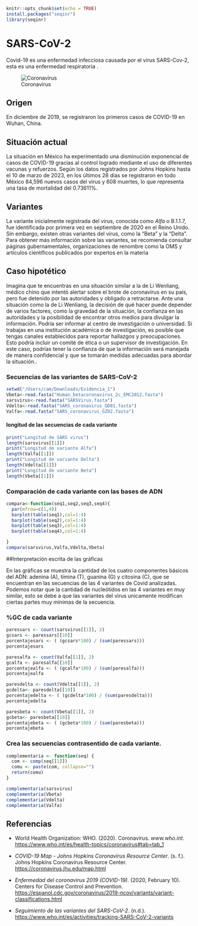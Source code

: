
```r
knitr::opts_chunk$set(echo = TRUE)
install.packages("seqinr")
library(seqinr)
```

# SARS-CoV-2

Covid-19 es una enfermedad infecciosa causada por el virus SARS-Cov-2, esta es una enfermedad respiratoria .

![Coronavirus](Coronavirus.png)

## Origen

En diciembre de 2019, se registraron los primeros casos de COVID-19 en Wuhan, China.

## Situación actual

La situación en México ha experimentado una disminución exponencial de casos de COVID-19 gracias al control logrado mediante el uso de diferentes vacunas y refuerzos. Según los datos registrados por Johns Hopkins hasta el 10 de marzo de 2023, en los últimos 28 días se registraron en todo México 84,596 nuevos casos del virus y 608 muertes, lo que representa una tasa de mortalidad del 0.73611%.

## Variantes

La variante inicialmente registrada del virus, conocida como *Alfa* o B.1.1.7, fue identificada por primera vez en septiembre de 2020 en el Reino Unido. Sin embargo, existen otras variantes del virus, como la "Beta" y la "Delta". Para obtener más información sobre las variantes, se recomienda consultar páginas gubernamentales, organizaciones de renombre como la OMS y artículos científicos publicados por expertos en la materia

## Caso hipotético

Imagina que te encuentras en una situación similar a la de Li Wenliang, médico chino que intentó alertar sobre el brote de coronavirus en su país, pero fue detenido por las autoridades y obligado a retractarse. Ante una situación como la de Li Wenliang, la decisión de qué hacer puede depender de varios factores, como la gravedad de la situación, la confianza en las autoridades y la posibilidad de encontrar otros medios para divulgar la información. Podría ser informar al centro de investigación o universidad. Si trabajas en una institución académica o de investigación, es posible que tengas canales establecidos para reportar hallazgos y preocupaciones. Esto podría incluir un comité de ética o un supervisor de investigación. En este caso, podrías tener la confianza de que la información será manejada de manera confidencial y que se tomarán medidas adecuadas para abordar la situación..

### Secuencias de las variantes de SARS-CoV-2

```r
setwd("/Users/cam/Downloads/Evidencia_1")
Vbeta<-read.fasta("Human_betacoronavirus_2c_EMC2012.fasta")
sarsvirus<-read.fasta("SARSVirus.fasta")
Vdelta<-read.fasta("SARS_coronavirus_GD01.fasta")
Valfa<-read.fasta("SARS_coronavirus_GZ02.fasta")

```

#### longitud de las secuencias de cada variante

```r
print("Longitud de SARS virus")
length(sarsvirus[[1]])
print("Longitud de variante Alfa")
length(Valfa[[1]])
print("Longitud de variante Delta")
length(Vdelta[[1]])
print("Longitud de variante Beta")
length(Vbeta[[1]])
```

### Comparación de cada variante con las bases de ADN

```r
compara<-function(seq1,seq2,seq3,seq4){
  par(mfrow=c(1,4))
  barplot(table(seq1),col=1:4)
  barplot(table(seq2),col=1:4)
  barplot(table(seq3),col=1:4)
  barplot(table(seq4),col=1:4)

}
compara(sarsvirus,Valfa,Vdelta,Vbeta)

```
##Interpretación escrita de las gráficas

En las gráficas se muestra la cantidad de los cuatro componentes básicos del ADN: adenina (A), timina (T), guanina (G) y citosina (C), que se encuentran en las secuencias de las 4 variantes de Covid analizadas. Podemos notar que la cantidad de nucleótidos en las 4 variantes en muy similar, esto se debe a que las variantes del virus unicamente modifican ciertas partes muy mínimas de la secuencia.

### %GC de cada variante

```r
paressars <- count(sarsvirus[[1]], 2)
gcsars <- paressars[[10]]
porcentajesars <- ( (gcsars*100) / (sum(paressars)))
porcentajesars

paresalfa <- count(Valfa[[1]], 2)
gcalfa <- paresalfa[[10]]
porcentajealfa <- ( (gcalfa*100) / (sum(paresalfa)))
porcentajealfa

paresdelta <- count(Vdelta[[1]], 2)
gcdelta<- paresdelta[[10]]
porcentajedelta <- ( (gcdelta*100) / (sum(paresdelta)))
porcentajedelta

paresbeta <- count(Vbeta[[1]], 2)
gcbeta<- paresbeta[[10]]
porcentajebeta <- ( (gcbeta*100) / (sum(paresbeta)))
porcentajebeta

```

### Crea las secuencias contrasentido de cada variante.

```r
complementaria <- function(seq) {
  com <- comp(seq[[1]])
  comu <- paste(com, collapse="")
  return(comu)
}

complementaria(sarsvirus)
complementaria(Vbeta)
complementaria(Vdelta)
complementaria(Valfa)
```
## Referencias

-   World Health Organization: WHO. (2020). Coronavirus. *www.who.int*. <https://www.who.int/es/health-topics/coronavirus#tab=tab_1>

-   *COVID-19 Map - Johns Hopkins Coronavirus Resource Center*. (s. f.). Johns Hopkins Coronavirus Resource Center. <https://coronavirus.jhu.edu/map.html>

-   *Enfermedad del coronavirus 2019 (COVID-19)*. (2020, February 10). Centers for Disease Control and Prevention. <https://espanol.cdc.gov/coronavirus/2019-ncov/variants/variant-classifications.html>

-   *Seguimiento de las variantes del SARS-CoV-2*. (n.d.). <https://www.who.int/es/activities/tracking-SARS-CoV-2-variants>
